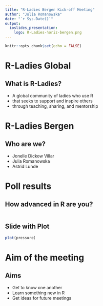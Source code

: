 ```yaml
---
title: "R-Ladies Bergen Kick-off Meeting"
author: "Julia Romanowska"
date: "`r Sys.Date()`"
output:
  ioslides_presentation:
    logo: R-Ladies-horiz-bergen.png
---
```


```r
knitr::opts_chunk$set(echo = FALSE)
```

# R-Ladies Global

## What is R-Ladies?

- A global community of ladies who use R
- that seeks to support and inspire others
- through teaching, sharing, and mentorship

# R-Ladies Bergen

## Who are we?

- Jonelle Dickow Villar
- Julia Romanowska
- Astrid Lunde

# Poll results

## How advanced in R are you?

```r

```

## Slide with Plot

```r
plot(pressure)
```

# Aim of the meeting

## Aims

- Get to know one another
- Learn something new in R
- Get ideas for future meetings
